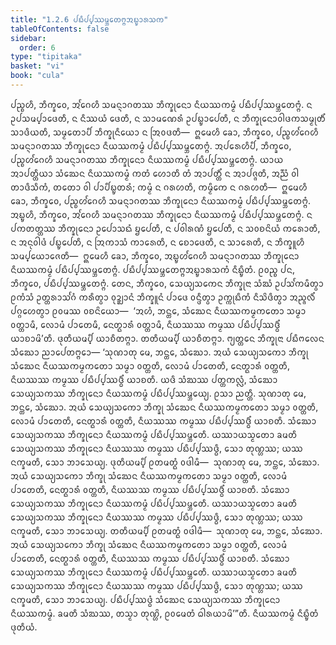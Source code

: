 ```yaml
---
title: "1.2.6 ᨸᨭᩥᨸ᩠ᨸᩔᨾ᩠ᨽᩮᨲᨻ᩠ᨻᩋᨭ᩠ᨮᩣᩁᩈᨠ"
tableOfContents: false
sidebar:
  order: 6
type: "tipitaka"
basket: "vi"
book: "cula"
---
```



<DynamicBreadcrumb />

<Division number="19" book="cula">

<Paragraph number="107" book="cula">
ᨸᨬ᩠ᨧᩉᩥ, ᨽᩥᨠ᩠ᨡᩅᩮ, ᩋᩘᨣᩮᩉᩥ ᩈᨾᨶ᩠ᨶᩣᨣᨲᩔ ᨽᩥᨠ᩠ᨡᩩᨶᩮᩣ ᨶᩥᨿᩔᨠᨾ᩠ᨾᩴ ᨸᨭᩥᨸ᩠ᨸᩔᨾ᩠ᨽᩮᨲᨻ᩠ᨻᩴ. ᨶ ᩏᨸᩈᨾ᩠ᨸᩣᨴᩮᨲᩥ, ᨶ ᨶᩥᩔᨿᩴ ᨴᩮᨲᩥ, ᨶ ᩈᩣᨾᨱᩮᩁᩴ ᩏᨸᨭ᩠ᨮᩣᨸᩮᨲᩥ, ᨶ ᨽᩥᨠ᩠ᨡᩩᨶᩮᩣᩅᩤᨴᨠᩈᨾ᩠ᨾᩩᨲᩥᩴ ᩈᩣᨴᩥᨿᨲᩥ, ᩈᨾ᩠ᨾᨲᩮᩣᨸᩥ ᨽᩥᨠ᩠ᨡᩩᨶᩥᨿᩮᩣ ᨶ ᩒᩅᨴᨲᩥ—  ᩍᨾᩮᩉᩥ ᨡᩮᩣ, ᨽᩥᨠ᩠ᨡᩅᩮ, ᨸᨬ᩠ᨧᩉᩘᨣᩮᩉᩥ ᩈᨾᨶ᩠ᨶᩣᨣᨲᩔ ᨽᩥᨠ᩠ᨡᩩᨶᩮᩣ ᨶᩥᨿᩔᨠᨾ᩠ᨾᩴ ᨸᨭᩥᨸ᩠ᨸᩔᨾ᩠ᨽᩮᨲᨻ᩠ᨻᩴ.
</Paragraph>

<Paragraph number="108" book="cula">
ᩋᨸᩁᩮᩉᩥᨸᩥ, ᨽᩥᨠ᩠ᨡᩅᩮ, ᨸᨬ᩠ᨧᩉᩘᨣᩮᩉᩥ ᩈᨾᨶ᩠ᨶᩣᨣᨲᩔ ᨽᩥᨠ᩠ᨡᩩᨶᩮᩣ ᨶᩥᨿᩔᨠᨾ᩠ᨾᩴ ᨸᨭᩥᨸ᩠ᨸᩔᨾ᩠ᨽᩮᨲᨻ᩠ᨻᩴ. ᨿᩣᨿ ᩋᩣᨸᨲ᩠ᨲᩥᨿᩣ ᩈᩴᨥᩮᨶ ᨶᩥᨿᩔᨠᨾ᩠ᨾᩴ ᨠᨲᩴ ᩉᩮᩣᨲᩥ ᨲᩴ ᩋᩣᨸᨲ᩠ᨲᩥᩴ ᨶ ᩋᩣᨸᨩ᩠ᨩᨲᩥ, ᩋᨬ᩠ᨬᩴ ᩅᩤ ᨲᩣᨴᩥᩈᩥᨠᩴ, ᨲᨲᩮᩣ ᩅᩤ ᨸᩣᨸᩥᨭ᩠ᨮᨲᩁᩴ; ᨠᨾ᩠ᨾᩴ ᨶ ᨣᩁᩉᨲᩥ, ᨠᨾ᩠ᨾᩥᨠᩮ ᨶ ᨣᩁᩉᨲᩥ—  ᩍᨾᩮᩉᩥ ᨡᩮᩣ, ᨽᩥᨠ᩠ᨡᩅᩮ, ᨸᨬ᩠ᨧᩉᩘᨣᩮᩉᩥ ᩈᨾᨶ᩠ᨶᩣᨣᨲᩔ ᨽᩥᨠ᩠ᨡᩩᨶᩮᩣ ᨶᩥᨿᩔᨠᨾ᩠ᨾᩴ ᨸᨭᩥᨸ᩠ᨸᩔᨾ᩠ᨽᩮᨲᨻ᩠ᨻᩴ.
</Paragraph>

<Paragraph number="109" book="cula">
ᩋᨭ᩠ᨮᩉᩥ, ᨽᩥᨠ᩠ᨡᩅᩮ, ᩋᩘᨣᩮᩉᩥ ᩈᨾᨶ᩠ᨶᩣᨣᨲᩔ ᨽᩥᨠ᩠ᨡᩩᨶᩮᩣ ᨶᩥᨿᩔᨠᨾ᩠ᨾᩴ ᨸᨭᩥᨸ᩠ᨸᩔᨾ᩠ᨽᩮᨲᨻ᩠ᨻᩴ. ᨶ ᨸᨠᨲᨲ᩠ᨲᩔ ᨽᩥᨠ᩠ᨡᩩᨶᩮᩣ ᩏᨸᩮᩣᩈᨳᩴ ᨮᨸᩮᨲᩥ, ᨶ ᨸᩅᩤᩁᨱᩴ ᨮᨸᩮᨲᩥ, ᨶ ᩈᩅᨧᨶᩦᨿᩴ ᨠᩁᩮᩣᨲᩥ, ᨶ ᩋᨶᩩᩅᩤᨴᩴ ᨸᨭ᩠ᨮᨸᩮᨲᩥ, ᨶ ᩒᨠᩣᩈᩴ ᨠᩣᩁᩮᨲᩥ, ᨶ ᨧᩮᩣᨴᩮᨲᩥ, ᨶ ᩈᩣᩁᩮᨲᩥ, ᨶ ᨽᩥᨠ᩠ᨡᩪᩉᩥ ᩈᨾ᩠ᨸᨿᩮᩣᨩᩮᨲᩥ—  ᩍᨾᩮᩉᩥ ᨡᩮᩣ, ᨽᩥᨠ᩠ᨡᩅᩮ, ᩋᨭ᩠ᨮᩉᩘᨣᩮᩉᩥ ᩈᨾᨶ᩠ᨶᩣᨣᨲᩔ ᨽᩥᨠ᩠ᨡᩩᨶᩮᩣ ᨶᩥᨿᩔᨠᨾ᩠ᨾᩴ ᨸᨭᩥᨸ᩠ᨸᩔᨾ᩠ᨽᩮᨲᨻ᩠ᨻᩴ.

</Paragraph>
</Division>

<Paragraph number="110" type="center" book="cula">
ᨸᨭᩥᨸ᩠ᨸᩔᨾ᩠ᨽᩮᨲᨻ᩠ᨻᩋᨭ᩠ᨮᩣᩁᩈᨠᩴ ᨶᩥᨭ᩠ᨮᩥᨲᩴ.


</Paragraph>

<Division number="20" book="cula">

<Paragraph number="111" book="cula">
ᩑᩅᨬ᩠ᨧ ᨸᨶ, ᨽᩥᨠ᩠ᨡᩅᩮ, ᨸᨭᩥᨸ᩠ᨸᩔᨾ᩠ᨽᩮᨲᨻ᩠ᨻᩴ. ᨲᩮᨶ, ᨽᩥᨠ᩠ᨡᩅᩮ, ᩈᩮᨿ᩠ᨿᩈᨠᩮᨶ ᨽᩥᨠ᩠ᨡᩩᨶᩣ ᩈᩴᨥᩴ ᩏᨸᩈᩘᨠᨾᩥᨲ᩠ᩅᩣ ᩑᨠᩴᩈᩴ ᩏᨲ᩠ᨲᩁᩣᩈᩘᨣᩴ ᨠᩁᩥᨲ᩠ᩅᩣ ᩅᩩᨯ᩠ᨰᩣᨶᩴ ᨽᩥᨠ᩠ᨡᩪᨶᩴ ᨸᩣᨴᩮ ᩅᨶ᩠ᨴᩥᨲ᩠ᩅᩣ ᩏᨠ᩠ᨠᩩᨭᩥᨠᩴ ᨶᩥᩈᩦᨴᩥᨲ᩠ᩅᩣ ᩋᨬ᩠ᨩᩃᩥᩴ ᨸᨣ᩠ᨣᩉᩮᨲ᩠ᩅᩣ ᩑᩅᨾᩔ ᩅᨧᨶᩦᨿᩮᩣ—  ‘ᩋᩉᩴ, ᨽᨶ᩠ᨲᩮ, ᩈᩴᨥᩮᨶ ᨶᩥᨿᩔᨠᨾ᩠ᨾᨠᨲᩮᩣ ᩈᨾ᩠ᨾᩣ ᩅᨲ᩠ᨲᩣᨾᩥ, ᩃᩮᩣᨾᩴ ᨸᩣᨲᩮᨾᩥ, ᨶᩮᨲ᩠ᨳᩣᩁᩴ ᩅᨲ᩠ᨲᩣᨾᩥ, ᨶᩥᨿᩔᩔ ᨠᨾ᩠ᨾᩔ ᨸᨭᩥᨸ᩠ᨸᩔᨴ᩠ᨵᩥᩴ ᨿᩣᨧᩣᨾᩦ’ᨲᩥ. ᨴᩩᨲᩥᨿᨾ᩠ᨸᩥ ᨿᩣᨧᩥᨲᨻ᩠ᨻᩣ. ᨲᨲᩥᨿᨾ᩠ᨸᩥ ᨿᩣᨧᩥᨲᨻ᩠ᨻᩣ. ᨻ᩠ᨿᨲ᩠ᨲᩮᨶ ᨽᩥᨠ᩠ᨡᩩᨶᩣ ᨸᨭᩥᨻᩃᩮᨶ ᩈᩴᨥᩮᩣ ᨬᩣᨸᩮᨲᨻ᩠ᨻᩮᩣ—
</Paragraph>

<Paragraph number="112" book="cula">
‘ᩈᩩᨱᩣᨲᩩ ᨾᩮ, ᨽᨶ᩠ᨲᩮ, ᩈᩴᨥᩮᩣ. ᩋᨿᩴ ᩈᩮᨿ᩠ᨿᩈᨠᩮᩣ ᨽᩥᨠ᩠ᨡᩩ ᩈᩴᨥᩮᨶ ᨶᩥᨿᩔᨠᨾ᩠ᨾᨠᨲᩮᩣ ᩈᨾ᩠ᨾᩣ ᩅᨲ᩠ᨲᨲᩥ, ᩃᩮᩣᨾᩴ ᨸᩣᨲᩮᨲᩥ, ᨶᩮᨲ᩠ᨳᩣᩁᩴ ᩅᨲ᩠ᨲᨲᩥ, ᨶᩥᨿᩔᩔ ᨠᨾ᩠ᨾᩔ ᨸᨭᩥᨸ᩠ᨸᩔᨴ᩠ᨵᩥᩴ ᨿᩣᨧᨲᩥ. ᨿᨴᩥ ᩈᩴᨥᩔ ᨸᨲ᩠ᨲᨠᩃᩖᩴ, ᩈᩴᨥᩮᩣ ᩈᩮᨿ᩠ᨿᩈᨠᩔ ᨽᩥᨠ᩠ᨡᩩᨶᩮᩣ ᨶᩥᨿᩔᨠᨾ᩠ᨾᩴ ᨸᨭᩥᨸ᩠ᨸᩔᨾ᩠ᨽᩮᨿ᩠ᨿ. ᩑᩈᩣ ᨬᨲ᩠ᨲᩥ.
</Paragraph>

<Paragraph number="113" book="cula">
ᩈᩩᨱᩣᨲᩩ ᨾᩮ, ᨽᨶ᩠ᨲᩮ, ᩈᩴᨥᩮᩣ. ᩋᨿᩴ ᩈᩮᨿ᩠ᨿᩈᨠᩮᩣ ᨽᩥᨠ᩠ᨡᩩ ᩈᩴᨥᩮᨶ ᨶᩥᨿᩔᨠᨾ᩠ᨾᨠᨲᩮᩣ ᩈᨾ᩠ᨾᩣ ᩅᨲ᩠ᨲᨲᩥ, ᩃᩮᩣᨾᩴ ᨸᩣᨲᩮᨲᩥ, ᨶᩮᨲ᩠ᨳᩣᩁᩴ ᩅᨲ᩠ᨲᨲᩥ, ᨶᩥᨿᩔᩔ ᨠᨾ᩠ᨾᩔ ᨸᨭᩥᨸ᩠ᨸᩔᨴ᩠ᨵᩥᩴ ᨿᩣᨧᨲᩥ. ᩈᩴᨥᩮᩣ ᩈᩮᨿ᩠ᨿᩈᨠᩔ ᨽᩥᨠ᩠ᨡᩩᨶᩮᩣ ᨶᩥᨿᩔᨠᨾ᩠ᨾᩴ ᨸᨭᩥᨸ᩠ᨸᩔᨾ᩠ᨽᩮᨲᩥ. ᨿᩔᩣᨿᩈ᩠ᨾᨲᩮᩣ ᨡᨾᨲᩥ ᩈᩮᨿ᩠ᨿᩈᨠᩔ ᨽᩥᨠ᩠ᨡᩩᨶᩮᩣ ᨶᩥᨿᩔᩔ ᨠᨾ᩠ᨾᩔ ᨸᨭᩥᨸ᩠ᨸᩔᨴ᩠ᨵᩥ, ᩈᩮᩣ ᨲᩩᨱ᩠ᩉᩔ; ᨿᩔ ᨶᨠ᩠ᨡᨾᨲᩥ, ᩈᩮᩣ ᨽᩣᩈᩮᨿ᩠ᨿ.
</Paragraph>

<Paragraph number="114" book="cula">
ᨴᩩᨲᩥᨿᨾ᩠ᨸᩥ ᩑᨲᨾᨲ᩠ᨳᩴ ᩅᨴᩤᨾᩥ—  ᩈᩩᨱᩣᨲᩩ ᨾᩮ, ᨽᨶ᩠ᨲᩮ, ᩈᩴᨥᩮᩣ. ᩋᨿᩴ ᩈᩮᨿ᩠ᨿᩈᨠᩮᩣ ᨽᩥᨠ᩠ᨡᩩ ᩈᩴᨥᩮᨶ ᨶᩥᨿᩔᨠᨾ᩠ᨾᨠᨲᩮᩣ ᩈᨾ᩠ᨾᩣ ᩅᨲ᩠ᨲᨲᩥ, ᩃᩮᩣᨾᩴ ᨸᩣᨲᩮᨲᩥ, ᨶᩮᨲ᩠ᨳᩣᩁᩴ ᩅᨲ᩠ᨲᨲᩥ, ᨶᩥᨿᩔᩔ ᨠᨾ᩠ᨾᩔ ᨸᨭᩥᨸ᩠ᨸᩔᨴ᩠ᨵᩥᩴ ᨿᩣᨧᨲᩥ. ᩈᩴᨥᩮᩣ ᩈᩮᨿ᩠ᨿᩈᨠᩔ ᨽᩥᨠ᩠ᨡᩩᨶᩮᩣ ᨶᩥᨿᩔᨠᨾ᩠ᨾᩴ ᨸᨭᩥᨸ᩠ᨸᩔᨾ᩠ᨽᩮᨲᩥ. ᨿᩔᩣᨿᩈ᩠ᨾᨲᩮᩣ ᨡᨾᨲᩥ ᩈᩮᨿ᩠ᨿᩈᨠᩔ ᨽᩥᨠ᩠ᨡᩩᨶᩮᩣ ᨶᩥᨿᩔᩔ ᨠᨾ᩠ᨾᩔ ᨸᨭᩥᨸ᩠ᨸᩔᨴ᩠ᨵᩥ, ᩈᩮᩣ ᨲᩩᨱ᩠ᩉᩔ; ᨿᩔ ᨶᨠ᩠ᨡᨾᨲᩥ, ᩈᩮᩣ ᨽᩣᩈᩮᨿ᩠ᨿ.
</Paragraph>

<Paragraph number="115" book="cula">
ᨲᨲᩥᨿᨾ᩠ᨸᩥ ᩑᨲᨾᨲ᩠ᨳᩴ ᩅᨴᩤᨾᩥ—  ᩈᩩᨱᩣᨲᩩ ᨾᩮ, ᨽᨶ᩠ᨲᩮ, ᩈᩴᨥᩮᩣ. ᩋᨿᩴ ᩈᩮᨿ᩠ᨿᩈᨠᩮᩣ ᨽᩥᨠ᩠ᨡᩩ ᩈᩴᨥᩮᨶ ᨶᩥᨿᩔᨠᨾ᩠ᨾᨠᨲᩮᩣ ᩈᨾ᩠ᨾᩣ ᩅᨲ᩠ᨲᨲᩥ, ᩃᩮᩣᨾᩴ ᨸᩣᨲᩮᨲᩥ, ᨶᩮᨲ᩠ᨳᩣᩁᩴ ᩅᨲ᩠ᨲᨲᩥ, ᨶᩥᨿᩔᩔ ᨠᨾ᩠ᨾᩔ ᨸᨭᩥᨸ᩠ᨸᩔᨴ᩠ᨵᩥᩴ ᨿᩣᨧᨲᩥ. ᩈᩴᨥᩮᩣ ᩈᩮᨿ᩠ᨿᩈᨠᩔ ᨽᩥᨠ᩠ᨡᩩᨶᩮᩣ ᨶᩥᨿᩔᨠᨾ᩠ᨾᩴ ᨸᨭᩥᨸ᩠ᨸᩔᨾ᩠ᨽᩮᨲᩥ. ᨿᩔᩣᨿᩈ᩠ᨾᨲᩮᩣ ᨡᨾᨲᩥ ᩈᩮᨿ᩠ᨿᩈᨠᩔ ᨽᩥᨠ᩠ᨡᩩᨶᩮᩣ ᨶᩥᨿᩔᩔ ᨠᨾ᩠ᨾᩔ ᨸᨭᩥᨸ᩠ᨸᩔᨴ᩠ᨵᩥ, ᩈᩮᩣ ᨲᩩᨱ᩠ᩉᩔ; ᨿᩔ ᨶᨠ᩠ᨡᨾᨲᩥ, ᩈᩮᩣ ᨽᩣᩈᩮᨿ᩠ᨿ.
</Paragraph>

<Paragraph number="116" book="cula">
ᨸᨭᩥᨸ᩠ᨸᩔᨴ᩠ᨵᩴ ᩈᩴᨥᩮᨶ ᩈᩮᨿ᩠ᨿᩈᨠᩔ ᨽᩥᨠ᩠ᨡᩩᨶᩮᩣ ᨶᩥᨿᩔᨠᨾ᩠ᨾᩴ. ᨡᨾᨲᩥ ᩈᩴᨥᩔ, ᨲᩈ᩠ᨾᩣ ᨲᩩᨱ᩠ᩉᩦ, ᩑᩅᨾᩮᨲᩴ ᨵᩤᩁᨿᩣᨾᩦ’”ᨲᩥ.

</Paragraph>
</Division>

<Paragraph number="117" type="center" book="cula">
ᨶᩥᨿᩔᨠᨾ᩠ᨾᩴ ᨶᩥᨭ᩠ᨮᩥᨲᩴ ᨴᩩᨲᩥᨿᩴ.
</Paragraph>
